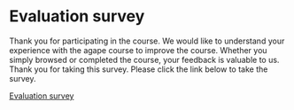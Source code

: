 # Evaluation survey {.unnumbered}

::: mainfontFormat

Thank you for participating in the course. We would like to understand your experience with the agape course to improve the course. Whether you simply browsed or completed the course, your feedback is valuable to us. Thank you for taking this survey. Please click the link below to take the survey.

[Evaluation survey](https://forms.gle/qLPF231TzeGYCwhE6)


:::
